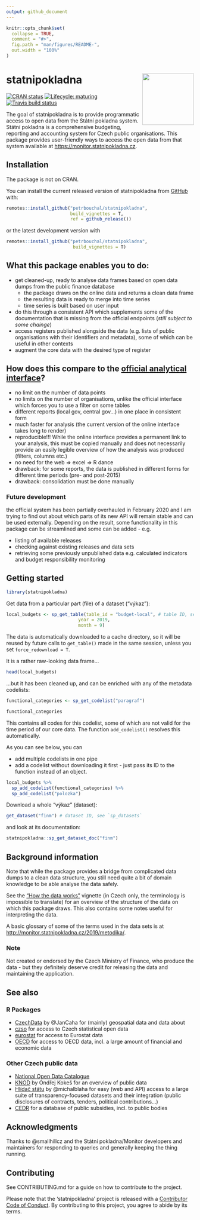 ```yaml
---
output: github_document
---
```


<!-- README.md is generated from README.Rmd. Please edit that file -->

```r
knitr::opts_chunk$set(
  collapse = TRUE,
  comment = "#>",
  fig.path = "man/figures/README-",
  out.width = "100%"
)
```

# statnipokladna <img src='man/figures/logo.png' align="right" height="138" />

<!-- badges: start -->
[![CRAN status](https://www.r-pkg.org/badges/version/statnipokladna)](https://CRAN.R-project.org/package=statnipokladna)
[![Lifecycle: maturing](https://img.shields.io/badge/lifecycle-maturing-blue.svg)](https://www.tidyverse.org/lifecycle/#maturing)
[![Travis build status](https://travis-ci.org/petrbouchal/statnipokladna.svg?branch=master)](https://travis-ci.org/petrbouchal/statnipokladna)
<!-- badges: end -->

The goal of statnipokladna is to provide programmatic access to open data from the Státní pokladna system. Státní pokladna is a comprehensive budgeting, reporting and accounting system for Czech public organisations. This package provides user-friendly ways to access the open data from that system available at <https://monitor.statnipokladna.cz>.

## Installation

The package is not on CRAN.

You can install the current released version of statnipokladna from [GitHub](https://github.com/petrbouchal/statnipokladna) with:

``` r
remotes::install_github("petrbouchal/statnipokladna",
                        build_vignettes = T,
                        ref = github_release())
```

or the latest development version with

``` r
remotes::install_github("petrbouchal/statnipokladna",
                         build_vignettes = T)
```

## What this package enables you to do:

- get cleaned-up, ready to analyse data frames based on open data dumps from the public finance database 
  - the package draws on the online data and returns a clean data frame
  - the resulting data is ready to merge into time series
  - time series is built based on user input
- do this through a consistent API which supplements some of the documentation that is missing from the official endpoints (*still subject to some chainge*)
- access registers published alongside the data (e.g. lists of public organisations with their identifiers and metadata), some of which can be useful in other contexts
- augment the core data with the desired type of register

## How does this compare to the [official analytical interface](http://monitor.statnipokladna.cz/)?

- no limit on the number of data points
- no limits on the number of organisations, unlike the official interface which forces you to use a filter on some tables
- different reports (local gov, central gov...) in one place in consistent form
- much faster for analysis (the current version of the online interface takes long to render)
- reproducible!!! While the online interface provides a permanent link to your analysis, this must be copied manually and does not necessarily provide an easily legible overview of how the analysis was produced (filters, columns etc.)
- no need for the web => excel => R dance
- drawback: for some reports, the data is published in different forms for different time periods (pre- and post-2015)
- drawback: consolidation must be done manually

### Future development

the official system has been partially overhauled in February 2020 and I am trying to find out about which parts of its new API will remain stable and can be used externally. Depending on the result, some functionality in this package can be streamlined and some can be added - e.g. 

- listing of available releases
- checking against existing releases and data sets
- retrieving some previously unpublished data e.g. calculated indicators and budget responsibility monitoring

## Getting started

```r
library(statnipokladna)
```

Get data from a particular part (file) of a dataset ("výkaz"):

```r
local_budgets <- sp_get_table(table_id = "budget-local", # table ID, see `sp_tables`
                           year = 2019,
                           month = 9)
```

The data is automatically downloaded to a cache directory, so it will be reused by future calls to `get_table()` made in the same session, unless you set `force_redownload = T`. 

It is a rather raw-looking data frame...

```r
head(local_budgets)
```

...but it has been cleaned up, and can be enriched with any of the metadata codelists:

```r
functional_categories <- sp_get_codelist("paragraf")
```

```r
functional_categories
```

This contains all codes for this codelist, some of which are not valid for the time period of our core data. The function `add_codelist()` resolves this automatically.

As you can see below, you can 

- add multiple codelists in one pipe
- add a codelist without downloading it first - just pass its ID to the function instead of an object.

```r
local_budgets %>% 
  sp_add_codelist(functional_categories) %>% 
  sp_add_codelist("polozka")
```

Download a whole "výkaz" (dataset):

```r
get_dataset("finm") # dataset ID, see `sp_datasets`
```

and look at its documentation:

```r
statnipokladna::sp_get_dataset_doc("finm")
```

## Background information

Note that while the package provides a bridge from complicated data dumps to a clean data structure, you still need quite a bit of domain knowledge to be able analyse the data safely.

See the ["How the data works"](https://petrbouchal.github.io/statnipokladna/articles/how-the-data-works.html) vignette (in Czech only, the terminology is impossible to translate) for an overview of the structure of the data on which this package draws. This also contains some notes useful for interpreting the data.

A basic glossary of some of the terms used in the data sets is at <http://monitor.statnipokladna.cz/2019/metodika/>.

### Note

Not created or endorsed by the Czech Ministry of Finance, who produce the data - but they definitely deserve credit for releasing the data and maintaining the application.

## See also

### R Packages

- [CzechData](https://github.com/JanCaha/CzechData) by @JanCaha for (mainly) geospatial data and data about 
- [czso](https://github.com/petrbouchal/czso) for access to Czech statistical open data
- [eurostat](https://cran.r-project.org/package=eurostat) for access to Eurostat data
- [OECD](https://cran.r-project.org/package=OECD) for access to OECD data, incl. a large amount of financial and economic data


### Other Czech public data

- [National Open Data Catalogue](https://data.gov.cz)
- [KNOD](https://github.com/kokes/knod) by Ondřej Kokeš for an overview of public data
- [Hlídač státu](https://hlidacstatu.cz/) by @michalblaha for easy (web and API) access to a large suite of transparency-focused datasets and their integration (public disclosures of contracts, tenders, political contributions...)
- [CEDR](cedr.mfcr.cz/) for a database of public subsidies, incl. to public bodies

## Acknowledgments

Thanks to @smallhillcz and the Státní pokladna/Monitor developers and maintainers for responding to queries and generally keeping the thing running.

## Contributing

See CONTRIBUTING.md for a guide on how to contribute to the project.

Please note that the 'statnipokladna' project is released with a
[Contributor Code of Conduct](CODE_OF_CONDUCT.md).
By contributing to this project, you agree to abide by its terms.
